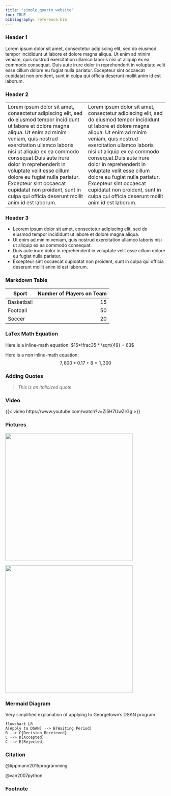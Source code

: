 ```yaml
---
title: "simple_quarto_website"
toc: TRUE
bibliography: reference.bib
---
```

### Header 1
Lorem ipsum dolor sit amet, consectetur adipiscing elit, sed do eiusmod tempor incididunt ut labore et dolore magna aliqua. Ut enim ad minim veniam, quis nostrud exercitation ullamco laboris nisi ut aliquip ex ea commodo consequat. Duis aute irure dolor in reprehenderit in voluptate velit esse cillum dolore eu fugiat nulla pariatur. Excepteur sint occaecat cupidatat non proident, sunt in culpa qui officia deserunt mollit anim id est laborum.

### Header 2
<table border="0">
 <tr>
    <td>Lorem ipsum dolor sit amet, consectetur adipiscing elit, sed do eiusmod tempor incididunt ut labore et dolore magna aliqua. Ut enim ad minim veniam, quis nostrud exercitation ullamco laboris nisi ut aliquip ex ea commodo consequat.Duis aute irure dolor in reprehenderit in voluptate velit esse cillum dolore eu fugiat nulla pariatur. Excepteur sint occaecat cupidatat non proident, sunt in culpa qui officia deserunt mollit anim id est laborum.</td>
    <td>Lorem ipsum dolor sit amet, consectetur adipiscing elit, sed do eiusmod tempor incididunt ut labore et dolore magna aliqua. Ut enim ad minim veniam, quis nostrud exercitation ullamco laboris nisi ut aliquip ex ea commodo consequat.Duis aute irure dolor in reprehenderit in voluptate velit esse cillum dolore eu fugiat nulla pariatur. Excepteur sint occaecat cupidatat non proident, sunt in culpa qui officia deserunt mollit anim id est laborum.</td>
 </tr>
</table>

### Header 3
* Leorem ipsum dolor sit amet, consectetur adipiscing elit, sed do eiusmod tempor incididunt ut labore et dolore magna aliqua. 
* Ut enim ad minim veniam, quis nostrud exercitation ullamco laboris nisi ut aliquip ex ea commodo consequat. 
* Duis aute irure dolor in reprehenderit in voluptate velit esse cillum dolore eu fugiat nulla pariatur. 
* Excepteur sint occaecat cupidatat non proident, sunt in culpa qui officia deserunt mollit anim id est laborum.


### Markdown Table
Sport| Number of Players on Team
-----|-----:
Basketball|15
Football|50
Soccer|20

### LaTex Math Equation
Here is a inline-math equation: $15*\frac35 * \sqrt{49} = 63$

Here is a non inline-math equation: $$7,600*0.17+8 = 1,300$$

### Adding Quotes
> *This is an italicized quote*

### Video
{{< video https://www.youtube.com/watch?v=Zi5H7UwZrGg >}}

### Pictures
![](/images/HealyHall.png){width=600, height=400}

![](/images/CooperField.png){width=600, height=400}

### Mermaid Diagram
Very simplified explanation of applying to Georgetown's DSAN program
``` mermaid
flowchart LR
A[Apply to DSAN] --> B(Waiting Period)
B --> C{Decision Receieved}
C --> D[Accepted]
C --> E[Rejected]
```

### Citation

@tippmann2015programming

@van2007python



### Footnote
[^1]: This is a footnote